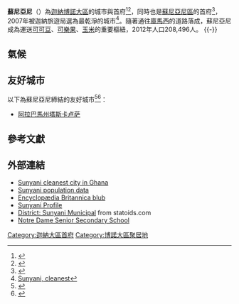 {{Infobox settlement
|official_name = 蘇尼亞尼
|other_name = City of Sunyani
|native_name =Sunyani
|nickname = Sun city
|settlement_type = 城市
|motto =
| image_skyline = Sunyani Cocoa House.jpg
| imagesize = 240px
| image_caption = 蘇尼亞尼可可屋
|image_shield =	
|shield_size =
|image_blank_emblem =Sunyani Municipal Assembly (SMA) logo.JPG
|blank_emblem_type = 蘇尼亞尼區議會標誌
|blank_emblem_link = 
|blank_emblem_size = 250px
|image_map = Sunyani Map.jpg	 
|mapsize =
|map_caption = 蘇尼亞尼在迦納[[博諾大區|博諾大區]]的位置
|image_map1 =	
|mapsize1 =
|pushpin_map = 
|pushpin_label_position =bottom	
|pushpin_map_caption = 
|subdivision_type = 國家
|subdivision_name = 迦納
|subdivision_type1 =大區
|subdivision_name1 = [[博諾大區|博諾大區]]
|subdivision_type2 = 縣區
|subdivision_name2 = [[蘇尼亞尼區|蘇尼亞尼區]]
|subdivision_type3 =
|subdivision_name3 =
|area_total_km2 =
|elevation_m = 303
|population_as_of = 2012
|population_footnotes =	
|population_note =
|population_total =208,496<ref name="Ghana statistical service">{{cite web |url=http://www.ghana.gov.gh/images/stories/document/population_by_region.pdf |title=summary of final results population by region |website=ghana.gov.gh }}</ref>
|population_density_km2 =auto
|population_density_sq_mi =
|population_density_urban_km2 =	
|population_density_urban_sq_mi =
|population_blank1_title = Ethnicities
|population_blank1 =
|population_blank2_title = [[区域居民称谓词|区域居民称谓词]]
|population_blank2 = 
|population_density_blank1_km2 =
|population_density_blank1_sq_mi =	
|timezone = [[格林尼治標準時間|GMT]]
|utc_offset =
|timezone_DST = [[格林尼治標準時間|GMT]]
|utc_offset_DST =	
|postal_code_type = 郵區編號
|postal_code = BS0000 - BS2103
|area_code = [[迦納電話號碼|035]]
|footnotes =	
}}	

'''蘇尼亞尼'''（{{lang-en|Sunyani}}）為[[迦納|迦納]][[博諾大區|博諾大區]]的城市與首府<ref>{{Cite web|date=2021-05-18|title=Sunyani: 14-year-old final year JHS student found dead in suspected suicide|url=https://citinewsroom.com/2021/05/sunyani-14-year-old-final-year-jhs-student-found-dead-in-suspected-suicide/|access-date=2021-05-18|website=Citinewsroom - Comprehensive News in Ghana|language=en-US}}</ref><ref>{{Cite web|last=Boakye|first=Edna Agnes|date=2021-05-19|title=Let’s wait for police investigation into death of 14-year-old final year student – School|url=https://citinewsroom.com/2021/05/lets-wait-for-police-investigation-into-death-of-14-year-old-final-year-student-school/|access-date=2021-05-19|website=Citinewsroom - Comprehensive News in Ghana|language=en-US}}</ref>，同時也是[[蘇尼亞尼區|蘇尼亞尼區]]的首府<ref>{{Cite web|title=Sunyani Central Rotary Club commissions 4-unit classroom block, office at Yawhima School - MyJoyOnline.com|url=https://www.myjoyonline.com/sunyani-central-rotary-club-commissions-4-unit-classroom-block-office-at-yawhima-school/|access-date=2021-05-17|website=www.myjoyonline.com|language=en-US}}</ref>，2007年被迦納旅遊局選為最乾淨的城市<ref>[http://www.ghanaweb.com/GhanaHomePage/NewsArchive/artikel.php?ID=146557&comment=3868269#com Sunyani, cleanest]</ref>。隨著通往[[庫馬西|庫馬西]]的道路落成，蘇尼亞尼成為運送[[可可豆|可可豆]]、[[可樂果|可樂果]]、[[玉米|玉米]]的重要樞紐，2012年人口208,496人{{R|Ghana statistical service}}。
{{-}}

==氣候==
<center>
{{Weather box
|location = 蘇尼亞尼
|single line = Yes
|metric first = Yes
|Jan high F = 87
|Feb high F = 90
|Mar high F = 87
|Apr high F = 87
|May high F = 86
|Jun high F = 86
|Jul high F = 80
|Aug high F =80
|Sep high F = 79
|Oct high F = 83
|Nov high F =87
|Dec high F = 86
|year high F = 86
|Jan low F = 74
|Feb low F = 77
|Mar low F = 76
|Apr low F = 77
|May low F = 76
|Jun low F = 75
|Jul low F = 73
|Aug low F = 71
|Sep low F = 70
|Oct low F = 73
|Nov low F = 76
|Dec low F = 74
|year low F = 74
|Jan precipitation inch = 9.0
|Feb precipitation inch = 1.0
|Mar precipitation inch = 3.0
|Apr precipitation inch = 5.0
|May precipitation inch = 9.0
|Jun precipitation inch = 13.0
|Jul precipitation inch = 4.0
|Aug precipitation inch = 1.0
|Sep precipitation inch = 3.0
|Oct precipitation inch = 4.0
|Nov precipitation inch = 5.0
|Dec precipitation inch = 2.0
|year precipitation inch = 59
|source 1 = Myweather2.com<ref name=Myweather2>
{{cite web|url =http://www.myweather2.com/City-Town/Ghana/Sunyani/climate-profile.aspx |title =Sunyani Weather Averages|publisher= Myweather2|year=2013|accessdate=2013-06-20}}</ref>
|date=June 2013年6月
}}
</center>

==友好城市==
以下為蘇尼亞尼締結的友好城市<ref>{{cite web |url=http://www.tuscaloosasistercities.com/ |title=Tuscaloosa Sister Cities International |work=Tuscaloosa Sister Cities Commission |access-date=2011-08-26}}</ref><ref>{{cite news |title=Sister Cities delegates gather in Tuscaloosa to mark friendship |author=Turney Foshee |url=http://www.tuscaloosanews.com/article/20110826/NEWS/110829796/1007?Title=Sister-Cities-delegates-gather-in-Tuscaloosa-to-mark-friendship |newspaper=Tuscaloosa News |date=2011-08-26|access-date=2011-08-26}}</ref>：

*{{flag|美國}}[[阿拉巴馬州|阿拉巴馬州]][[塔斯卡卢萨|塔斯卡卢萨]]

==參考文獻==
{{Reflist}}

==外部連結==
{{Commons category|Sunyani}}
{{wikivoyage|en:Sunyani}}
* [http://www.ghanaweb.com/GhanaHomePage/NewsArchive/artikel.php?ID=146557&comment=3868269#co Sunyani cleanest city in Ghana]
* [http://www.mongabay.com/igapo/2005_world_city_populations/Ghana.html Sunyani population data]
* [https://web.archive.org/web/20060901062901/http://www.britannica.com/eb/article-9070384 Encyclopædia Britannica blub]
* [https://web.archive.org/web/20060628004726/http://www.ghanaweb.com/GhanaHomePage/world66/travel_report.php?destination=sunyani Sunyani Profile]
* [http://www.statoids.com/ygh.html District: Sunyani Municipal] from statoids.com
* [http://www.ghana.tggaa.de/ Notre Dame Senior Secondary School]

{{DEFAULTSORT:Sunyani}}
[[Category:迦納大區首府|Category:迦納大區首府]]
[[Category:博諾大區聚居地|Category:博諾大區聚居地]]